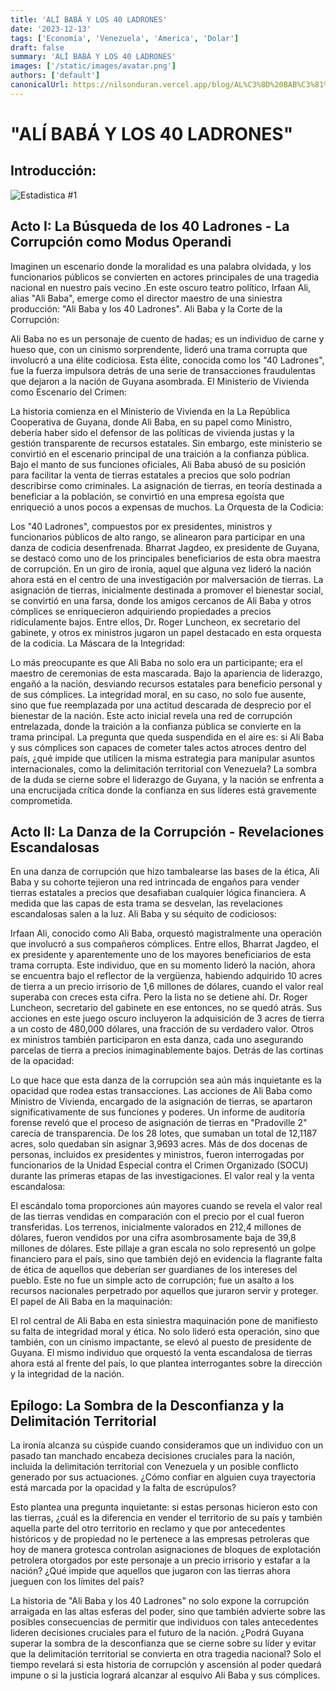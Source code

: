 ```yaml
---
title: 'ALÍ BABÁ Y LOS 40 LADRONES'
date: '2023-12-13'
tags: ['Economía', 'Venezuela', 'America', 'Dolar']
draft: false
summary: 'ALÍ BABÁ Y LOS 40 LADRONES'
images: ['/static/images/avatar.png']
authors: ['default']
canonicalUrl: https://nilsonduran.vercel.app/blog/AL%C3%8D%20BAB%C3%81%20Y%20LOS%2040%20LADRONES
---
```


# "ALÍ BABÁ Y LOS 40 LADRONES"

## Introducción:

![Estadistica #1](/static/images/unnamed.jpg)

## Acto I: La Búsqueda de los 40 Ladrones - La Corrupción como Modus Operandi

Imaginen un escenario donde la moralidad es una palabra olvidada, y los funcionarios públicos se convierten en actores principales de una tragedia nacional en nuestro país vecino .En este oscuro teatro político, Irfaan Ali, alias "Ali Baba", emerge como el director maestro de una siniestra producción: "Ali Baba y los 40 Ladrones".
Ali Baba y la Corte de la Corrupción:

Ali Baba no es un personaje de cuento de hadas; es un individuo de carne y hueso que, con un cinismo sorprendente, lideró una trama corrupta que involucró a una élite codiciosa. Esta élite, conocida como los "40 Ladrones", fue la fuerza impulsora detrás de una serie de transacciones fraudulentas que dejaron a la nación de Guyana asombrada.
El Ministerio de Vivienda como Escenario del Crimen:

La historia comienza en el Ministerio de Vivienda en la La República Cooperativa de Guyana, donde Ali Baba, en su papel como Ministro, debería haber sido el defensor de las políticas de vivienda justas y la gestión transparente de recursos estatales. Sin embargo, este ministerio se convirtió en el escenario principal de una traición a la confianza pública.
Bajo el manto de sus funciones oficiales, Ali Baba abusó de su posición para facilitar la venta de tierras estatales a precios que solo podrían describirse como criminales. La asignación de tierras, en teoría destinada a beneficiar a la población, se convirtió en una empresa egoísta que enriqueció a unos pocos a expensas de muchos.
La Orquesta de la Codicia:

Los "40 Ladrones", compuestos por ex presidentes, ministros y funcionarios públicos de alto rango, se alinearon para participar en una danza de codicia desenfrenada. Bharrat Jagdeo, ex presidente de Guyana, se destacó como uno de los principales beneficiarios de esta obra maestra de corrupción. En un giro de ironía, aquel que alguna vez lideró la nación ahora está en el centro de una investigación por malversación de tierras.
La asignación de tierras, inicialmente destinada a promover el bienestar social, se convirtió en una farsa, donde los amigos cercanos de Ali Baba y otros cómplices se enriquecieron adquiriendo propiedades a precios ridículamente bajos. Entre ellos, Dr. Roger Luncheon, ex secretario del gabinete, y otros ex ministros jugaron un papel destacado en esta orquesta de la codicia.
La Máscara de la Integridad:

Lo más preocupante es que Ali Baba no solo era un participante; era el maestro de ceremonias de esta mascarada. Bajo la apariencia de liderazgo, engañó a la nación, desviando recursos estatales para beneficio personal y de sus cómplices. La integridad moral, en su caso, no solo fue ausente, sino que fue reemplazada por una actitud descarada de desprecio por el bienestar de la nación.
Este acto inicial revela una red de corrupción entrelazada, donde la traición a la confianza pública se convierte en la trama principal. La pregunta que queda suspendida en el aire es: si Ali Baba y sus cómplices son capaces de cometer tales actos atroces dentro del país, ¿qué impide que utilicen la misma estrategia para manipular asuntos internacionales, como la delimitación territorial con Venezuela? La sombra de la duda se cierne sobre el liderazgo de Guyana, y la nación se enfrenta a una encrucijada crítica donde la confianza en sus líderes está gravemente comprometida.

## Acto II: La Danza de la Corrupción - Revelaciones Escandalosas

En una danza de corrupción que hizo tambalearse las bases de la ética, Ali Baba y su cohorte tejieron una red intrincada de engaños para vender tierras estatales a precios que desafiaban cualquier lógica financiera. A medida que las capas de esta trama se desvelan, las revelaciones escandalosas salen a la luz.
Ali Baba y su séquito de codiciosos:

Irfaan Ali, conocido como Ali Baba, orquestó magistralmente una operación que involucró a sus compañeros cómplices. Entre ellos, Bharrat Jagdeo, el ex presidente y aparentemente uno de los mayores beneficiarios de esta trama corrupta. Este individuo, que en su momento lideró la nación, ahora se encuentra bajo el reflector de la vergüenza, habiendo adquirido 10 acres de tierra a un precio irrisorio de 1,6 millones de dólares, cuando el valor real superaba con creces esta cifra.
Pero la lista no se detiene ahí. Dr. Roger Luncheon, secretario del gabinete en ese entonces, no se quedó atrás. Sus acciones en este juego oscuro incluyeron la adquisición de 3 acres de tierra a un costo de 480,000 dólares, una fracción de su verdadero valor. Otros ex ministros también participaron en esta danza, cada uno asegurando parcelas de tierra a precios inimaginablemente bajos.
Detrás de las cortinas de la opacidad:

Lo que hace que esta danza de la corrupción sea aún más inquietante es la opacidad que rodea estas transacciones. Las acciones de Ali Baba como Ministro de Vivienda, encargado de la asignación de tierras, se apartaron significativamente de sus funciones y poderes.
Un informe de auditoría forense reveló que el proceso de asignación de tierras en "Pradoville 2" carecía de transparencia. De los 28 lotes, que sumaban un total de 12,1187 acres, solo quedaban sin asignar 3,9693 acres. Más de dos docenas de personas, incluidos ex presidentes y ministros, fueron interrogadas por funcionarios de la Unidad Especial contra el Crimen Organizado (SOCU) durante las primeras etapas de las investigaciones.
El valor real y la venta escandalosa:

El escándalo toma proporciones aún mayores cuando se revela el valor real de las tierras vendidas en comparación con el precio por el cual fueron transferidas. Los terrenos, inicialmente valorados en 212,4 millones de dólares, fueron vendidos por una cifra asombrosamente baja de 39,8 millones de dólares.
Este pillaje a gran escala no solo representó un golpe financiero para el país, sino que también dejó en evidencia la flagrante falta de ética de aquellos que deberían ser guardianes de los intereses del pueblo. Este no fue un simple acto de corrupción; fue un asalto a los recursos nacionales perpetrado por aquellos que juraron servir y proteger.
El papel de Ali Baba en la maquinación:

El rol central de Ali Baba en esta siniestra maquinación pone de manifiesto su falta de integridad moral y ética. No solo lideró esta operación, sino que también, con un cinismo impactante, se elevó al puesto de presidente de Guyana. El mismo individuo que orquestó la venta escandalosa de tierras ahora está al frente del país, lo que plantea interrogantes sobre la dirección y la integridad de la nación.

## Epílogo: La Sombra de la Desconfianza y la Delimitación Territorial

La ironía alcanza su cúspide cuando consideramos que un individuo con un pasado tan manchado encabeza decisiones cruciales para la nación, incluida la delimitación territorial con Venezuela y un posible conflicto generado por sus actuaciones. ¿Cómo confiar en alguien cuya trayectoria está marcada por la opacidad y la falta de escrúpulos?

Esto plantea una pregunta inquietante: si estas personas hicieron esto con las tierras, ¿cuál es la diferencia en vender el territorio de su país y también aquella parte del otro territorio en reclamo y que por antecedentes históricos y de propiedad no le pertenece a las empresas petroleras que hoy de manera grotesca controlan asignaciones de bloques de explotación petrolera otorgados por este personaje a un precio irrisorio y estafar a la nación? ¿Qué impide que aquellos que jugaron con las tierras ahora jueguen con los límites del país?

La historia de "Ali Baba y los 40 Ladrones" no solo expone la corrupción arraigada en las altas esferas del poder, sino que también advierte sobre las posibles consecuencias de permitir que individuos con tales antecedentes lideren decisiones cruciales para el futuro de la nación. ¿Podrá Guyana superar la sombra de la desconfianza que se cierne sobre su líder y evitar que la delimitación territorial se convierta en otra tragedia nacional? Solo el tiempo revelará si esta historia de corrupción y ascensión al poder quedará impune o si la justicia logrará alcanzar al esquivo Ali Baba y sus cómplices.